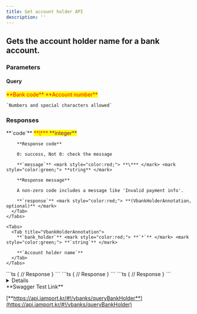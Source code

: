 ```yaml
---
title: Get account holder API
description: ''
---
```



## Gets the account holder name for a bank account.

<Swagger method="get" path="/vbanks/holder" baseUrl="https://api.iamport.kr" summary="Gets the account holder name for a bank account.">
  <SwaggerDescription />

  ### Parameters

  #### Query

  <SwaggerParameter name="bank_code" type="String" required="true">
    <mark style="color:red;">
      **Bank code**
    </mark>
  </SwaggerParameter>

  <SwaggerParameter name="bank_num" type="String" required="true">
    <mark style="color:red;">**Account number**</mark>

    `Numbers and special characters allowed`
  </SwaggerParameter>

  ### Responses

  <SwaggerResponse status="200: OK" description="Success">
    <Tabs>
      <Tab title="VbankHolderResponse">
        **`code`** <mark style="color:red;"> **\*** </mark> <mark style="color:purple;"> **integer** </mark>

        **Response code**

        0: success, Not 0: check the message

        **`message`** <mark style="color:red;"> **\*** </mark> <mark style="color:green;"> **string** </mark>

        **Response message**

        A non-zero code includes a message like 'Invalid payment info'.

        **`response`** <mark style="color:red;"> **(VbankHolderAnnotation, optional)** </mark>
      </Tab>
    </Tabs>

    <Tabs>
      <Tab title="VbankHolderAnnotation">
        **`bank_holder`** <mark style="color:red;"> **`*`** </mark> <mark style="color:green;"> **`string`** </mark>

        **`Account holder name`**
      </Tab>
    </Tabs>
  </SwaggerResponse>

  <SwaggerResponse status="400: Bad Request" description="Missing bank_code">
    ```ts
    {
      // Response
    }
    ```
  </SwaggerResponse>

  <SwaggerResponse status="401: Unauthorized" description="Missing or invalid access token">
    ```ts
    {
      // Response
    }
    ```
  </SwaggerResponse>

  <SwaggerResponse status="404: Not Found" description="Request not found">
    ```ts
    {
      // Response
    }
    ```
  </SwaggerResponse>
</Swagger>

<Details>
  <p slot="summary">Response Model Schema</p>

  ```json
  {
    "code": 0,
    "message": "string",
    "response": {
      "bank_holder": "string"
    }
  }
  ```
</Details>

<Hint style="success">
  **Swagger Test Link**

  [**https://api.iamport.kr/#!/vbanks/queryBankHolder**](https://api.iamport.kr/#!/vbanks/queryBankHolder)
</Hint>
